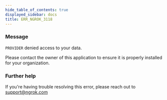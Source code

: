 ```yaml
---
hide_table_of_contents: true
displayed_sidebar: docs
title: ERR_NGROK_3118
---
```


### Message

`PROVIDER` denied access to your data.

Please contact the owner of this application to ensure it is properly installed for your organization.

### Further help

If you're having trouble resolving this error, please reach out to [support@ngrok.com](mailto:support@ngrok.com?subject=Help%20with%20ERR_NGROK_3118)
